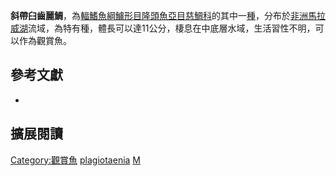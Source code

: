 {{Speciesbox
| name = 斜帶臼齒麗鯛
| status = LC
| status_system= IUCN3.1
| image = 
| image_width = 260px
| image_caption = 
| genus = Mylochromis
| species = plagiotaenia
| authority = {{le|查爾斯·塔特·里根|Charles Tate Regan|Regan}}, 1922
| synonyms = *''Haplochromis plagiotaenia''<br /><small>Regan, 1922</small>
*''Cyrtocara plagiotaenia''<br /><small>Regan, 1922</small>
*''Maravichromis plagiotaenia''<br /><small>Regan, 1922</small>
}}

'''斜帶臼齒麗鯛'''，為[[輻鰭魚綱|輻鰭魚綱]][[鱸形目|鱸形目]][[隆頭魚亞目|隆頭魚亞目]][[慈鯛科|慈鯛科]]的其中一[[種|種]]，分布於[[非洲|非洲]][[馬拉威湖|馬拉威湖]]流域，為特有種，體長可以達11公分，棲息在中底層水域，生活習性不明，可以作為觀賞魚。

== 參考文獻 ==
*{{FishBase_species|genus=Mylochromis|species=plagiotaenia|year=2013|month=4}}

== 擴展閱讀 ==
{{refbegin}}
{{wikispecies-inline|Mylochromis plagiotaenia|斜帶臼齒麗鯛}}
{{refend}}
{{Taxonbar|from=Q5261399}}

[[Category:觀賞魚|Category:觀賞魚]]
[[Category:臼齒麗鯛屬|plagiotaenia]]
[[Category:1922年描述的魚類|M]]

{{鱸形目小作品}}